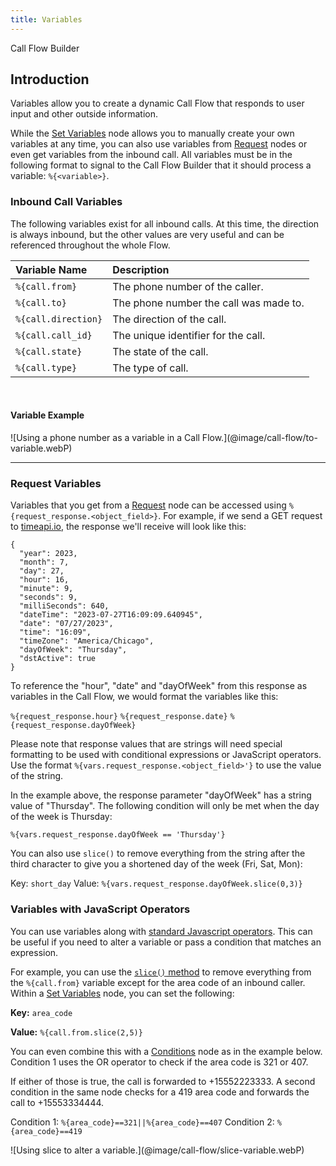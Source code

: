```yaml
---
title: Variables
---
```


<Subtitle>Call Flow Builder</Subtitle>

## Introduction

Variables allow you to create a dynamic Call Flow that responds to user input and other outside information.

While the [Set Variables](/call-flow-builder/set-variables) node allows you to manually create your own variables at any time,
you can also use variables from [Request](/call-flow-builder/request) nodes or even get variables from the inbound call.
All variables must be in the following format to signal to the Call Flow Builder that it should process a variable: `%{<variable>}`.

### Inbound Call Variables

The following variables exist for all inbound calls. At this time, the direction is always inbound,
but the other values are very useful and can be referenced throughout the whole Flow.

| Variable Name       | Description                            |
|:--------------------|:---------------------------------------|
| `%{call.from}`      | The phone number of the caller.        |
| `%{call.to}`        | The phone number the call was made to. |
| `%{call.direction}` | The direction of the call.             |
| `%{call.call_id}`   | The unique identifier for the call.    |
| `%{call.state}`     | The state of the call.                 |
| `%{call.type}`      | The type of call.                      |

<br />

#### Variable Example

<Frame caption="Pass the caller phone number using a variable.">
  ![Using a phone number as a variable in a Call Flow.](@image/call-flow/to-variable.webP)
</Frame>

---

### Request Variables

Variables that you get from a [Request](/call-flow-builder/request) node can be accessed using `%{request_response.<object_field>}`.
For example, if we send a GET request to [timeapi.io](https://www.timeapi.io/swagger/index.html), the response we'll receive will look like this:

```
{
  "year": 2023,
  "month": 7,
  "day": 27,
  "hour": 16,
  "minute": 9,
  "seconds": 9,
  "milliSeconds": 640,
  "dateTime": "2023-07-27T16:09:09.640945",
  "date": "07/27/2023",
  "time": "16:09",
  "timeZone": "America/Chicago",
  "dayOfWeek": "Thursday",
  "dstActive": true
}
```

To reference the "hour", "date" and "dayOfWeek" from this response as variables in the Call Flow, we would format the variables like this:

`%{request_response.hour}`
`%{request_response.date}`
`%{request_response.dayOfWeek}`

Please note that response values that are strings will need special formatting to be used with conditional expressions or JavaScript operators.
Use the format `%{vars.request_response.<object_field>'}` to use the value of the string.

In the example above, the response parameter "dayOfWeek" has a string value of "Thursday".
The following condition will only be met when the day of the week is Thursday:

`%{vars.request_response.dayOfWeek == 'Thursday'}`

You can also use `slice()` to remove everything from the string after the third character to give you a shortened day of the week (Fri, Sat, Mon):

Key: `short_day`
Value: `%{vars.request_response.dayOfWeek.slice(0,3)}`


### Variables with JavaScript Operators

You can use variables along with [standard Javascript operators](https://www.w3schools.com/js/default.asp).
This can be useful if you need to alter a variable or pass a condition that matches an expression.

For example, you can use the [`slice()` method](https://www.w3schools.com/jsref/jsref_slice_string.asp) 
to remove everything from the `%{call.from}` variable except for the area code of an inbound caller. 
Within a [Set Variables](/call-flow-builder/set_variables) node, you can set the following:

**Key:** `area_code`

**Value:** `%{call.from.slice(2,5)}`

You can even combine this with a [Conditions](/call-flow-builder/conditions) node as in the example below.
Condition 1 uses the OR operator to check if the area code is 321 or 407.

If either of those is true, the call is forwarded to +15552223333.
A second condition in the same node checks for a 419 area code and forwards the call to +15553334444.

Condition 1: `%{area_code}==321||%{area_code}==407`
Condition 2: `%{area_code}==419`

<Frame caption="Use the `slice()` method to alter a variable.">
  ![Using slice to alter a variable.](@image/call-flow/slice-variable.webP)
</Frame>